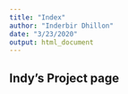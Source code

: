 ```yaml
---
title: "Index"
author: "Inderbir Dhillon"
date: "3/23/2020"
output: html_document
---
```


## Indy's Project page